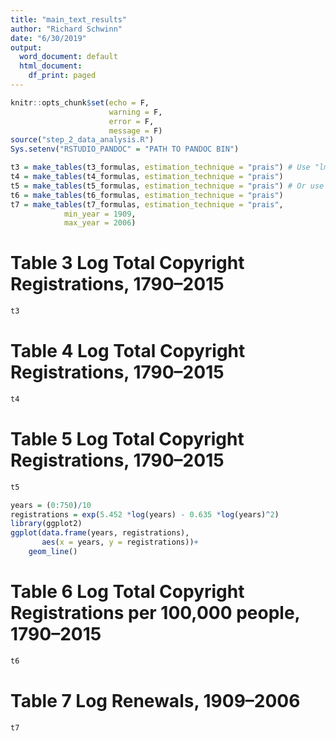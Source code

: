 ```yaml
---
title: "main_text_results"
author: "Richard Schwinn"
date: "6/30/2019"
output:
  word_document: default
  html_document:
    df_print: paged
---
```


```r
knitr::opts_chunk$set(echo = F,
                      warning = F,
                      error = F,
                      message = F)
source("step_2_data_analysis.R")
Sys.setenv("RSTUDIO_PANDOC" = "PATH TO PANDOC BIN")
```

```r
t3 = make_tables(t3_formulas, estimation_technique = "prais") # Use "lm" for OLS
t4 = make_tables(t4_formulas, estimation_technique = "prais")
t5 = make_tables(t5_formulas, estimation_technique = "prais") # Or use "orcutt" for cochrane-orcutt
t6 = make_tables(t6_formulas, estimation_technique = "prais")
t7 = make_tables(t7_formulas, estimation_technique = "prais",
            min_year = 1909,
            max_year = 2006)
```

# Table 3 Log Total Copyright Registrations, 1790–2015 

```r
t3
```

# Table 4 Log Total Copyright Registrations, 1790–2015 

```r
t4
```

# Table 5 Log Total Copyright Registrations, 1790–2015 

```r
t5
```


```r
years = (0:750)/10
registrations = exp(5.452 *log(years) - 0.635 *log(years)^2)
library(ggplot2)
ggplot(data.frame(years, registrations),
       aes(x = years, y = registrations))+
    geom_line()

```

# Table 6 Log Total Copyright Registrations per 100,000 people, 1790–2015 

```r
t6
```


# Table 7 Log Renewals, 1909–2006 

```r
t7
```

